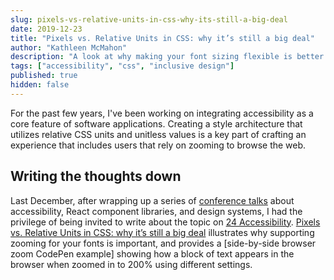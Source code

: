 ```yaml
---
slug: pixels-vs-relative-units-in-css-why-its-still-a-big-deal
date: 2019-12-23
title: "Pixels vs. Relative Units in CSS: why it’s still a big deal"
author: "Kathleen McMahon"
description: "A look at why making your font sizing flexible is better for your users."
tags: ["accessibility", "css", "inclusive design"]
published: true
hidden: false
---
```


For the past few years, I've been working on integrating accessibility as a core feature of software applications. Creating a style architecture that utilizes relative CSS units and unitless values is a key part of crafting an experience that includes users that rely on zooming to browse the web.

## Writing the thoughts down

Last December, after wrapping up a series of [conference talks](https://noti.st/resource11) about accessibility, React component libraries, and design systems, I had the privilege of being invited to write about the topic on [24 Accessibility](https://twitter.com/24accessibility). [Pixels vs. Relative Units in CSS: why it’s still a big deal](https://www.24a11y.com/2019/pixels-vs-relative-units-in-css-why-its-still-a-big-deal/) illustrates why supporting zooming for your fonts is important, and provides a [side-by-side browser zoom CodePen example] showing how a block of text appears in the browser when zoomed in to 200% using different settings.
